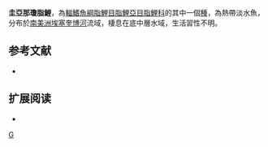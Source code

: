 {{Speciesbox 
| taxon = Jupiaba essequibensis
| status = NE
| status_system = IUCN3.1
| authority =  [[Eigenmann|Eigenmann]], 1909
| synonyms = *''Astyanax essequibensis''<br /><small>Eigenmann, 1909</small>
}}
'''圭亞那瓊脂鯉'''，為[[輻鰭魚綱|輻鰭魚綱]][[脂鯉目|脂鯉目]][[脂鯉亞目|脂鯉亞目]][[脂鯉科|脂鯉科]]的其中一個[[種|種]]，為熱帶淡水魚，分布於[[南美洲|南美洲]][[埃塞奎博河|埃塞奎博河]]流域，棲息在底中層水域，生活習性不明。

==参考文献==
{{refbegin}}
*{{FishBase_species|genus=Jupiaba|species=essequibensis|year=2013|month=12}}
{{refend}}

== 扩展阅读 ==
{{refbegin}}
*{{wikispecies-inline|Jupiaba essequibensis|圭亞那瓊脂鯉}}
{{refend}}
{{Taxonbar|from=Q6415945}}

[[Category:瓊脂鯉屬|G]]


{{魚類小作品}}